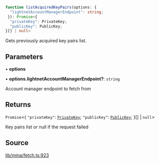 ```ts
function listAcquiredKeyPairs(options: {
  "lightnetAccountManagerEndpoint": string;
 }): Promise<{
  "privateKey": PrivateKey;
  "publicKey": PublicKey;
}[] | null>
```

Gets previously acquired key pairs list.

## Parameters

• **options**

• **options.lightnetAccountManagerEndpoint?**: `string`

Account manager endpoint to fetch from

## Returns

`Promise`\<\{
  `"privateKey"`: [`PrivateKey`](../../../classes/PrivateKey.mdx);
  `"publicKey"`: [`PublicKey`](../../../classes/PublicKey.mdx);
 \}[] \| `null`\>

Key pairs list or null if the request failed

## Source

[lib/mina/fetch.ts:923](https://github.com/o1-labs/o1js/blob/6ebbc23710f6de023fea6d83dc93c5a914c571f2/src/lib/mina/fetch.ts#L923)
